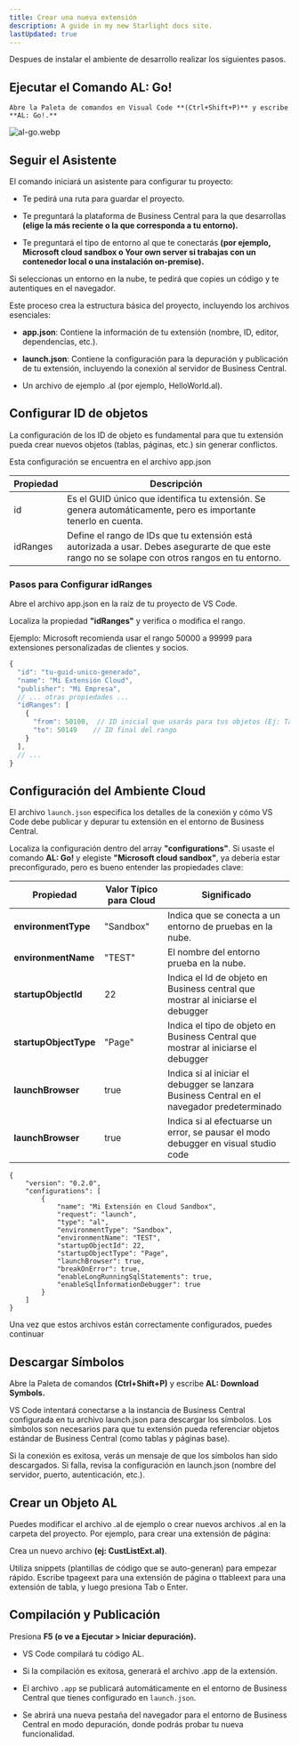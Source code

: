 ```yaml
---
title: Crear una nueva extensión
description: A guide in my new Starlight docs site.
lastUpdated: true
---
```



Despues de instalar el ambiente de desarrollo realizar los siguientes pasos.

## Ejecutar el Comando AL: Go!

    Abre la Paleta de comandos en Visual Code **(Ctrl+Shift+P)** y escribe **AL: Go!.**


![al-go.webp](../../../../../assets/documentation/starting/al-go.webp)

## Seguir el Asistente

El comando iniciará un asistente para configurar tu proyecto:

- Te pedirá una ruta para guardar el proyecto.

 - Te preguntará la plataforma de Business Central para la que desarrollas **(elige la más reciente o la que corresponda a tu entorno).**

- Te preguntará el tipo de entorno al que te conectarás **(por ejemplo, Microsoft cloud sandbox o Your own server si trabajas con un contenedor local o una instalación on-premise).**

<Aside>
 Si seleccionas un entorno en la nube, te pedirá que copies un código y te autentiques en el navegador.
</Aside>

Este proceso crea la estructura básica del proyecto, incluyendo los archivos esenciales:

 - **app.json**: Contiene la información de tu extensión (nombre, ID, editor, dependencias, etc.).

- **launch.json**: Contiene la configuración para la depuración y publicación de tu extensión, incluyendo la conexión al servidor de Business Central.

 - Un archivo de ejemplo .al (por ejemplo, HelloWorld.al).

## Configurar ID de objetos

La configuración de los ID de objeto es fundamental para que tu extensión pueda crear nuevos objetos (tablas, páginas, etc.) sin generar conflictos.

Esta configuración se encuentra en el archivo app.json

|Propiedad|	Descripción|
|-----|------|
|id	|Es el GUID único que identifica tu extensión. Se genera automáticamente, pero es importante tenerlo en cuenta.|
|idRanges	|Define el rango de IDs que tu extensión está autorizada a usar. Debes asegurarte de que este rango no se solape con otros rangos en tu entorno.|

### Pasos para Configurar idRanges
Abre el archivo app.json en la raíz de tu proyecto de VS Code.

Localiza la propiedad **"idRanges"** y verifica o modifica el rango.

<Aside>
Ejemplo:
Microsoft recomienda usar el rango 50000 a 99999 para extensiones personalizadas de clientes y socios.
</Aside>

```jsx
{
  "id": "tu-guid-unico-generado",
  "name": "Mi Extensión Cloud",
  "publisher": "Mi Empresa",
  // ... otras propiedades ...
  "idRanges": [
    {
      "from": 50100,  // ID inicial que usarás para tus objetos (Ej: Tabla 50100)
      "to": 50149    // ID final del rango
    }
  ],
  // ...
}
```

## Configuración del Ambiente Cloud

El archivo ``launch.json`` especifica los detalles de la conexión y cómo VS Code debe publicar y depurar tu extensión en el entorno de Business Central.

Localiza la configuración dentro del array **"configurations"**. Si usaste el comando **AL: Go!** y elegiste **"Microsoft cloud sandbox"**, ya debería estar preconfigurado, pero es bueno entender las propiedades clave:

|Propiedad	|Valor Típico para Cloud |	Significado |
| ------ | ------- | ------|
|**environmentType**|	"Sandbox"|	Indica que se conecta a un entorno de pruebas en la nube.|
|**environmentName** |	"TEST" |	El nombre del entorno prueba en la nube.|
| **startupObjectId** |	22 | Indica el Id de objeto en Business central que mostrar al iniciarse el debugger	|
| **startupObjectType** |	"Page" | Indica el tipo de objeto en Business Central que mostrar al iniciarse el debugger |
| **launchBrowser** | true | Indica si al iniciar el debugger se lanzara Business Central en el navegador predeterminado |
| **launchBrowser** | true | Indica si al efectuarse un error, se pausar el modo debugger en visual studio code |

```JSX
{
    "version": "0.2.0",
    "configurations": [
        {
            "name": "Mi Extensión en Cloud Sandbox",
            "request": "launch",
            "type": "al",
            "environmentType": "Sandbox",
            "environmentName": "TEST",
            "startupObjectId": 22,
            "startupObjectType": "Page",
            "launchBrowser": true,
            "breakOnError": true,
            "enableLongRunningSqlStatements": true,
            "enableSqlInformationDebugger": true
        }
    ]
}

```

Una vez que estos archivos están correctamente configurados, puedes continuar

## Descargar Símbolos

Abre la Paleta de comandos **(Ctrl+Shift+P)** y escribe **AL: Download Symbols.**

VS Code intentará conectarse a la instancia de Business Central configurada en tu archivo launch.json para descargar los símbolos. Los símbolos son necesarios para que tu extensión pueda referenciar objetos estándar de Business Central (como tablas y páginas base).

<Aside>
Si la conexión es exitosa, verás un mensaje de que los símbolos han sido descargados. Si falla, revisa la configuración en launch.json (nombre del servidor, puerto, autenticación, etc.).
</Aside>

## Crear un Objeto AL

Puedes modificar el archivo .al de ejemplo o crear nuevos archivos .al en la carpeta del proyecto. Por ejemplo, para crear una extensión de página:

Crea un nuevo archivo **(ej: CustListExt.al)**.

<Aside>
Utiliza snippets (plantillas de código que se auto-generan) para empezar rápido. Escribe tpageext para una extensión de página o ttableext para una extensión de tabla, y luego presiona Tab o Enter.
</Aside>

## Compilación y Publicación

Presiona **F5 (o ve a Ejecutar > Iniciar depuración).**

- VS Code compilará tu código AL.

- Si la compilación es exitosa, generará el archivo .app de la extensión.

- El archivo `.app` se publicará automáticamente en el entorno de Business Central que tienes configurado en `launch.json`.

- Se abrirá una nueva pestaña del navegador para el entorno de Business Central en modo depuración, donde podrás probar tu nueva funcionalidad.